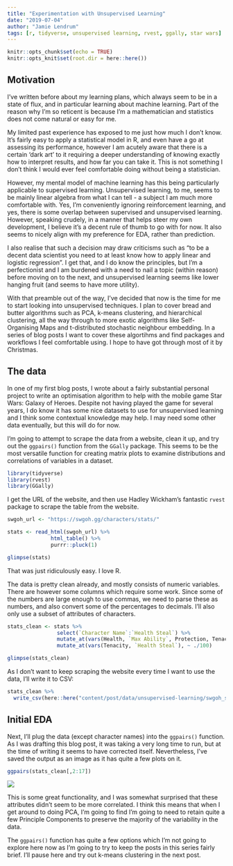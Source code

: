 ```yaml
---
title: "Experimentation with Unsupervised Learning"
date: "2019-07-04"
author: "Jamie Lendrum"
tags: [r, tidyverse, unsupervised learning, rvest, ggally, star wars]
---
```


```r
knitr::opts_chunk$set(echo = TRUE)
knitr::opts_knit$set(root.dir = here::here())
```

## Motivation

I've written before about my learning plans, which always seem to be in a state of flux, and in particular learning about machine learning. Part of the reason why I'm so reticent is because I'm a mathematician and statistics does not come natural or easy for me.

My limited past experience has exposed to me just how much I don't know. It's fairly easy to apply a statistical model in R, and even have a go at assessing its performance, however I am acutely aware that there is a certain 'dark art' to it requiring a deeper understanding of knowing exactly how to interpret results, and how far you can take it. This is not something I don't think I would ever feel comfortable doing without being a statistician.

However, my mental model of machine learning has this being particularly applicable to supervised learning. Unsupervised learning, to me, seems to be mainly linear algebra from what I can tell - a subject I am much more comfortable with. Yes, I'm conveniently ignoring reinforcement learning, and yes, there is some overlap between supervised and unsupervised learning. However, speaking crudely, in a manner that helps steer my own development, I believe it's a decent rule of thumb to go with for now. It also seems to nicely align with my preference for EDA, rather than prediction.

I also realise that such a decision may draw criticisms such as "to be a decent data scientist you need to at least know how to apply linear and logistic regression". I get that, and I do know the principles, but I'm a perfectionist and I am burdened with a need to nail a topic (within reason) before moving on to the next, and unsupervised learning seems like lower hanging fruit (and seems to have more utility).

With that preamble out of the way, I've decided that now is the time for me to start looking into unsupervised techniques. I plan to cover bread and butter algorithms such as PCA, k-means clustering, and hierarchical clustering, all the way through to more exotic algorithms like Self-Organising Maps and t-distributed stochastic neighbour embedding. In a series of blog posts I want to cover these algortihms and find packages and workflows I feel comfortable using. I hope to have got through most of it by Christmas.

## The data

In one of my first blog posts, I wrote about a fairly substantial personal project to write an optimisation algorithm to help with the mobile game Star Wars: Galaxy of Heroes. Despite not having played the game for several years, I do know it has some nice datasets to use for unsupervised learning and I think some contextual knowledge may help. I may need some other data eventually, but this will do for now.

I'm going to attempt to scrape the data from a website, clean it up, and try out the `ggpairs()` function from the `GGally` package. This seems to be the most versatile function for creating matrix plots to examine distributions and correlations of variables in a dataset.

```r
library(tidyverse)
library(rvest)
library(GGally)
```

I get the URL of the website, and then use Hadley Wickham's fantastic `rvest` package to scrape the table from the website.

```r
swgoh_url <- "https://swgoh.gg/characters/stats/"

stats <- read_html(swgoh_url) %>%
              html_table() %>%
              purrr::pluck(1)

glimpse(stats)
```

That was just ridiculously easy. I love R.

The data is pretty clean already, and mostly consists of numeric variables. There are however some columns which require some work. Since some of the numbers are large enough to use commas, we need to parse these as numbers, and also convert some of the percentages to decimals. I'll also only use a subset of attributes of characters.

```r
stats_clean <- stats %>%
                select(`Character Name`:`Health Steal`) %>%
                mutate_at(vars(Health, `Max Ability`, Protection, Tenacity, `Health Steal`), parse_number) %>%
                mutate_at(vars(Tenacity, `Health Steal`), ~ ./100)

glimpse(stats_clean)

```

As I don't want to keep scraping the website every time I want to use the data, I'll write it to CSV:

```r
stats_clean %>% 
  write_csv(here::here("content/post/data/unsupervised-learning/swgoh_stats.csv"))
```

## Initial EDA

Next, I'll plug the data (except character names) into the `ggpairs()` function. As I was drafting this blog post, it was taking a very long time to run, but at the time of writing it seems to have corrected itself. Nevertheless, I've saved the output as an image as it has quite a few plots on it.

```r
ggpairs(stats_clean[,2:17])
```

![](img/swgoh_pairs_plot.png)

This is some great functionality, and I was somewhat surprised that these attributes didn't seem to be more correlated. I think this means that when I get around to doing PCA, I'm going to find I'm going to need to retain quite a few Principle Components to preserve the majority of the variability in the data.

The `ggpairs()` function has quite a few options which I'm not going to explore here now as I'm going to try to keep the posts in this series fairly brief. I'll pause here and try out k-means clustering in the next post.